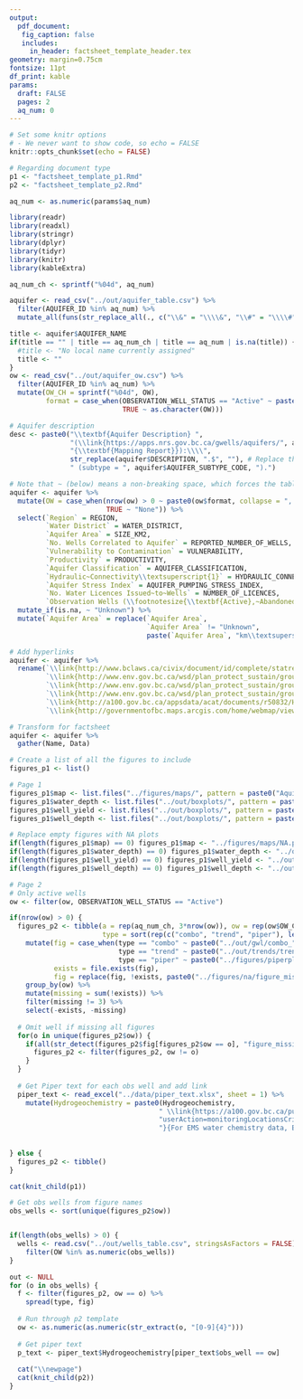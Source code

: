 ```yaml
---
output: 
  pdf_document:
   fig_caption: false
   includes: 
     in_header: factsheet_template_header.tex
geometry: margin=0.75cm
fontsize: 11pt  
df_print: kable
params: 
  draft: FALSE
  pages: 2
  aq_num: 0
---
```



```r
# Set some knitr options 
# - We never want to show code, so echo = FALSE
knitr::opts_chunk$set(echo = FALSE)
```

```r
# Regarding document type
p1 <- "factsheet_template_p1.Rmd"
p2 <- "factsheet_template_p2.Rmd"

aq_num <- as.numeric(params$aq_num)
```




```r
library(readr)
library(readxl)
library(stringr)
library(dplyr)
library(tidyr)
library(knitr)
library(kableExtra)

aq_num_ch <- sprintf("%04d", aq_num)

aquifer <- read_csv("../out/aquifer_table.csv") %>%
  filter(AQUIFER_ID %in% aq_num) %>%
  mutate_all(funs(str_replace_all(., c("\\&" = "\\\\&", "\\#" = "\\\\#")))) # Escape & symbols

title <- aquifer$AQUIFER_NAME
if(title == "" | title == aq_num_ch | title == aq_num | is.na(title)) {
  #title <- "No local name currently assigned"
  title <- ""
}
ow <- read_csv("../out/aquifer_ow.csv") %>%
  filter(AQUIFER_ID %in% aq_num) %>%
  mutate(OW_CH = sprintf("%04d", OW),
         format = case_when(OBSERVATION_WELL_STATUS == "Active" ~ paste0("\\textbf{", OW, "}"),
                            TRUE ~ as.character(OW)))

# Aquifer description
desc <- paste0("\\textbf{Aquifer Description} ",
               "(\\link{https://apps.nrs.gov.bc.ca/gwells/aquifers/", aq_num, "}",
               "{\\textbf{Mapping Report}}):\\\\",
               str_replace(aquifer$DESCRIPTION, ".$", ""), # Replace the trailing period with nothing
               " (subtype = ", aquifer$AQUIFER_SUBTYPE_CODE, ").")

# Note that ~ (below) means a non-breaking space, which forces the tables to use a different spot to wrap the text
aquifer <- aquifer %>%
  mutate(OW = case_when(nrow(ow) > 0 ~ paste0(ow$format, collapse = ", "),
                        TRUE ~ "None")) %>%
  select(`Region` = REGION, 
         `Water District` = WATER_DISTRICT, 
         `Aquifer Area` = SIZE_KM2,
         `No. Wells Correlated to Aquifer` = REPORTED_NUMBER_OF_WELLS,
         `Vulnerability to Contamination` = VULNERABILITY,
         `Productivity` = PRODUCTIVITY,
         `Aquifer Classification` = AQUIFER_CLASSIFICATION,
         `Hydraulic~Connectivity\\textsuperscript{1}` = HYDRAULIC_CONNECTIVITY,
         `Aquifer Stress Index` = AQUIFER_PUMPING_STRESS_INDEX,
         `No. Water Licences Issued~to~Wells` = NUMBER_OF_LICENCES,
         `Observation Wells (\\footnotesize{\\textbf{Active},~Abandoned})` = OW) %>%
  mutate_if(is.na, ~ "Unknown") %>%
  mutate(`Aquifer Area` = replace(`Aquifer Area`, 
                                  `Aquifer Area` != "Unknown",
                                  paste(`Aquifer Area`, "km\\textsuperscript{2}")))

# Add hyperlinks
aquifer <- aquifer %>%
  rename(`\\link{http://www.bclaws.ca/civix/document/id/complete/statreg/38_2016}{Water District}` = `Water District`,
         `\\link{http://www.env.gov.bc.ca/wsd/plan_protect_sustain/groundwater/aquifers/reports/aquifer_maps.pdf\\#page=16}{Vulnerability to Contamination}` = `Vulnerability to Contamination`,
         `\\link{http://www.env.gov.bc.ca/wsd/plan_protect_sustain/groundwater/aquifers/reports/aquifer_maps.pdf\\#page=19}{Productivity}` = `Productivity`,
         `\\link{http://www.env.gov.bc.ca/wsd/plan_protect_sustain/groundwater/aquifers/reports/aquifer_maps.pdf\\#page=15}{Aquifer Classification}` = `Aquifer Classification`,
         `\\link{http://a100.gov.bc.ca/appsdata/acat/documents/r50832/HydraulicConnectMW3_1474311684426_4310694949.pdf}{Hydraulic~Connectivity\\textsuperscript{1}}` = `Hydraulic~Connectivity\\textsuperscript{1}`,
         `\\link{http://governmentofbc.maps.arcgis.com/home/webmap/viewer.html?webmap=6c137fb01a364ee699440a28619e45c2}{Aquifer Stress Index}` = `Aquifer Stress Index`)

# Transform for factsheet
aquifer <- aquifer %>%
  gather(Name, Data)

```


```r
# Create a list of all the figures to include
figures_p1 <- list()

# Page 1
figures_p1$map <- list.files("../figures/maps/", pattern = paste0("Aquifer_Map_", aq_num_ch, ".pdf"), full.names = TRUE)
figures_p1$water_depth <- list.files("../out/boxplots/", pattern = paste0("water_depth_", aq_num_ch, ".jpg"), full.names = TRUE)
figures_p1$well_yield <- list.files("../out/boxplots/", pattern = paste0("yield_", aq_num_ch, ".jpg"), full.names = TRUE)
figures_p1$well_depth <- list.files("../out/boxplots/", pattern = paste0("well_depth_", aq_num_ch, ".jpg"), full.names = TRUE)

# Replace empty figures with NA plots
if(length(figures_p1$map) == 0) figures_p1$map <- "../figures/maps/NA.png"
if(length(figures_p1$water_depth) == 0) figures_p1$water_depth <- "../out/boxplots/water_depth_NA.jpg"
if(length(figures_p1$well_yield) == 0) figures_p1$well_yield <- "../out/boxplots/yield_NA.jpg"
if(length(figures_p1$well_depth) == 0) figures_p1$well_depth <- "../out/boxplots/well_depth_NA.jpg"

# Page 2
# Only active wells
ow <- filter(ow, OBSERVATION_WELL_STATUS == "Active") 

if(nrow(ow) > 0) {
  figures_p2 <- tibble(a = rep(aq_num_ch, 3*nrow(ow)), ow = rep(ow$OW_CH, 3), 
                       type = sort(rep(c("combo", "trend", "piper"), length(ow)/3))) %>%
    mutate(fig = case_when(type == "combo" ~ paste0("../out/gwl/combo_", a, "_OW", ow, ".png"),
                           type == "trend" ~ paste0("../out/trends/trends_", a, "_OW", ow, ".png"),
                           type == "piper" ~ paste0("../figures/piperplots/Piperplot_", a, "_OW", ow, ".jpg")),
           exists = file.exists(fig),
           fig = replace(fig, !exists, paste0("../figures/na/figure_missing_", type[!exists], ".png"))) %>%
    group_by(ow) %>%
    mutate(missing = sum(!exists)) %>%
    filter(missing != 3) %>%
    select(-exists, -missing)
  
  # Omit well if missing all figures
  for(o in unique(figures_p2$ow)) {
    if(all(str_detect(figures_p2$fig[figures_p2$ow == o], "figure_missing"))) {
      figures_p2 <- filter(figures_p2, ow != o)
    }
  }
  
  # Get Piper text for each obs well and add link
  piper_text <- read_excel("../data/piper_text.xlsx", sheet = 1) %>%
    mutate(Hydrogeochemistry = paste0(Hydrogeochemistry,
                                     " \\link{https://a100.gov.bc.ca/pub/ems/mainmenu.do?",
                                     "userAction=monitoringLocationsCriteria&bean.p_mon_locn_id=", EMS_ID, 
                                     "}{For EMS water chemistry data, EMSID ", EMS_ID, "}."))
  
  
} else {
  figures_p2 <- tibble()
}
```
  
  
```r
cat(knit_child(p1))
```


```r
# Get obs wells from figure names
obs_wells <- sort(unique(figures_p2$ow))


if(length(obs_wells) > 0) {
  wells <- read.csv("../out/wells_table.csv", stringsAsFactors = FALSE) %>%
    filter(OW %in% as.numeric(obs_wells))
}

out <- NULL
for (o in obs_wells) {
  f <- filter(figures_p2, ow == o) %>%
    spread(type, fig)
  
  # Run through p2 template
  ow <- as.numeric(as.numeric(str_extract(o, "[0-9]{4}")))
  
  # Get piper text
  p_text <- piper_text$Hydrogeochemistry[piper_text$obs_well == ow]
  
  cat("\\newpage")
  cat(knit_child(p2))
}
```
